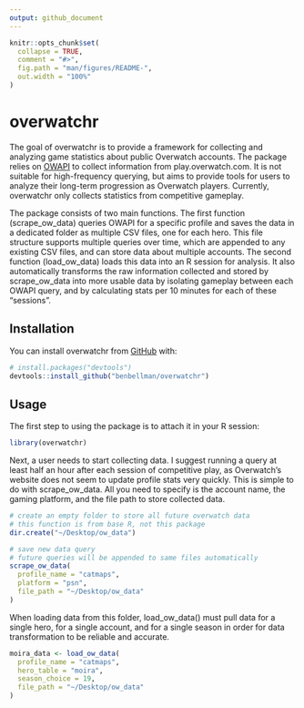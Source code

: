 ```yaml
---
output: github_document
---
```


<!-- README.md is generated from README.Rmd. Please edit that file -->

```r
knitr::opts_chunk$set(
  collapse = TRUE,
  comment = "#>",
  fig.path = "man/figures/README-",
  out.width = "100%"
)
```
# overwatchr

<!-- badges: start -->
<!-- badges: end -->

The goal of overwatchr is to provide a framework for collecting and analyzing game statistics about public Overwatch accounts. The package relies on [OWAPI](https://github.com/Fuyukai/OWAPI) to collect information from play.overwatch.com. It is not suitable for high-frequency querying, but aims to provide tools for users to analyze their long-term progression as Overwatch players. Currently, overwatchr only collects statistics from competitive gameplay.

The package consists of two main functions. The first function (scrape_ow_data) queries OWAPI for a specific profile and saves the data in a dedicated folder as multiple CSV files, one for each hero. This file structure supports multiple queries over time, which are appended to any existing CSV files, and can store data about multiple accounts. The second function (load_ow_data) loads this data into an R session for analysis. It also automatically transforms the raw information collected and stored by scrape_ow_data into more usable data by isolating gameplay between each OWAPI query, and by calculating stats per 10 minutes for each of these "sessions".

## Installation

You can install overwatchr from [GitHub](https://github.com/) with:

``` r
# install.packages("devtools")
devtools::install_github("benbellman/overwatchr")
```

## Usage

The first step to using the package is to attach it in your R session:

```r
library(overwatchr)
```

Next, a user needs to start collecting data. I suggest running a query at least half an hour after each session of competitive play, as Overwatch's website does not seem to update profile stats very quickly. This is simple to do with scrape_ow_data. All you need to specify is the account name, the gaming platform, and the file path to store collected data.

```r
# create an empty folder to store all future overwatch data
# this function is from base R, not this package
dir.create("~/Desktop/ow_data")

# save new data query
# future queries will be appended to same files automatically
scrape_ow_data(
  profile_name = "catmaps", 
  platform = "psn", 
  file_path = "~/Desktop/ow_data"
)
```

When loading data from this folder, load_ow_data() must pull data for a single hero, for a single account, and for a single season in order for data transformation to be reliable and accurate.

```r
moira_data <- load_ow_data(
  profile_name = "catmaps", 
  hero_table = "moira", 
  season_choice = 19, 
  file_path = "~/Desktop/ow_data"
)
```

